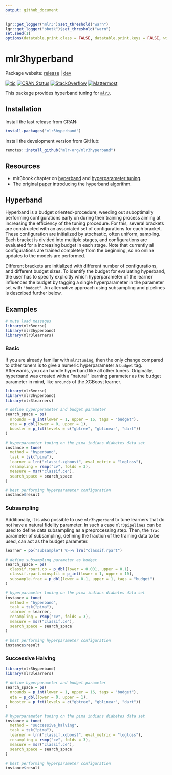 ```yaml
---
output: github_document
---
```


```r
lgr::get_logger("mlr3")$set_threshold("warn")
lgr::get_logger("bbotk")$set_threshold("warn")
set.seed(1)
options(datatable.print.class = FALSE, datatable.print.keys = FALSE, width = 200)
```

# mlr3hyperband

Package website: [release](https://mlr3hyperband.mlr-org.com/) | [dev](https://mlr3hyperband.mlr-org.com/dev/)

<!-- badges: start -->
[![tic](https://github.com/mlr-org/mlr3hyperband/workflows/tic/badge.svg?branch=main)](https://github.com/mlr-org/mlr3hyperband/actions)
[![CRAN Status](https://www.r-pkg.org/badges/version-ago/mlr3hyperband)](https://cran.r-project.org/package=mlr3hyperband)
[![StackOverflow](https://img.shields.io/badge/stackoverflow-mlr3-orange.svg)](https://stackoverflow.com/questions/tagged/mlr3)
[![Mattermost](https://img.shields.io/badge/chat-mattermost-orange.svg)](https://lmmisld-lmu-stats-slds.srv.mwn.de/mlr_invite/)
<!-- badges: end -->

This package provides hyperband tuning for [`mlr3`](https://mlr3.mlr-org.com).

## Installation

Install the last release from CRAN:

```r
install.packages("mlr3hyperband")
```

Install the development version from GitHub:

```r
remotes::install_github("mlr-org/mlr3hyperband")
```

## Resources

* mlr3book chapter on [hyperband](https://mlr3book.mlr-org.com/hyperband.html)
and [hyperparameter tuning](https://mlr3book.mlr-org.com/tuning.html).
* The original [paper](https://arxiv.org/abs/1603.06560) introducing the hyperband algorithm.

## Hyperband

Hyperband is a budget oriented-procedure, weeding out suboptimally performing configurations early on during their training process aiming at increasing the efficiency of the tuning procedure.
For this, several brackets are constructed with an associated set of configurations for each bracket.
These configuration are initialized by stochastic, often uniform, sampling.
Each bracket is divided into multiple stages, and configurations are evaluated for a increasing budget in each stage.
Note that currently all configurations are trained completely from the beginning, so no online updates to the models are performed.

Different brackets are initialized with different number of configurations, and different budget sizes.
To identify the budget for evaluating hyperband, the user has to specify explicitly which hyperparameter of the learner influences the budget by tagging a single hyperparameter in the parameter set with `"budget"`.
An alternative approach using subsampling and pipelines is described further below.

## Examples

```r
# mute load messages
library(mlr3verse)
library(mlr3hyperband)
library(mlr3learners)
```

### Basic

If you are already familiar with `mlr3tuning`, then the only change compared to other tuners is to give a numeric hyperparameter a `budget` tag.
Afterwards, you can handle hyperband like all other tuners.
Originally, hyperband was created with a “natural” learning parameter as the budget parameter in mind, like `nrounds` of the XGBoost learner.

```r
library(mlr3verse)
library(mlr3hyperband)
library(mlr3learners)

# define hyperparameter and budget parameter
search_space = ps(
  nrounds = p_int(lower = 1, upper = 16, tags = "budget"),
  eta = p_dbl(lower = 0, upper = 1),
  booster = p_fct(levels = c("gbtree", "gblinear", "dart"))
)

# hyperparameter tuning on the pima indians diabetes data set
instance = tune(
  method = "hyperband",
  task = tsk("pima"),
  learner = lrn("classif.xgboost", eval_metric = "logloss"),
  resampling = rsmp("cv", folds = 3),
  measure = msr("classif.ce"),
  search_space = search_space
)

# best performing hyperparameter configuration
instance$result
```

### Subsampling

Additionally, it is also possible to use `mlr3hyperband` to tune learners that do not have a natural fidelity parameter.
In such a case `mlr3pipelines` can be used to define data subsampling as a preprocessing step.
Then, the `frac` parameter of subsampling, defining the fraction of the training data to be used, can act as the budget parameter.

```r
learner = po("subsample") %>>% lrn("classif.rpart")

# define subsampling parameter as budget
search_space = ps(
  classif.rpart.cp = p_dbl(lower = 0.001, upper = 0.1),
  classif.rpart.minsplit = p_int(lower = 1, upper = 10),
  subsample.frac = p_dbl(lower = 0.1, upper = 1, tags = "budget")
)

# hyperparameter tuning on the pima indians diabetes data set
instance = tune(
  method = "hyperband",
  task = tsk("pima"),
  learner = learner,
  resampling = rsmp("cv", folds = 3),
  measure = msr("classif.ce"),
  search_space = search_space
)

# best performing hyperparameter configuration
instance$result
```

### Successive Halving

```r
library(mlr3hyperband)
library(mlr3learners)

# define hyperparameter and budget parameter
search_space = ps(
  nrounds = p_int(lower = 1, upper = 16, tags = "budget"),
  eta = p_dbl(lower = 0, upper = 1),
  booster = p_fct(levels = c("gbtree", "gblinear", "dart"))
)

# hyperparameter tuning on the pima indians diabetes data set
instance = tune(
  method = "successive_halving",
  task = tsk("pima"),
  learner = lrn("classif.xgboost", eval_metric = "logloss"),
  resampling = rsmp("cv", folds = 3),
  measure = msr("classif.ce"),
  search_space = search_space
)

# best performing hyperparameter configuration
instance$result
```